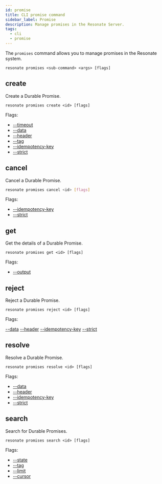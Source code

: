 ```yaml
---
id: promise
title: CLI promise command
sidebar_label: Promise
description: Manage promises in the Resonate Server.
tags:
  - cli
  - promise
---
```


The `promises` command allows you to manage promises in the Resonate system.

```shell
resonate promises <sub-command> <args> [flags]
```

## create

Create a Durable Promise.

```shell
resonate promises create <id> [flags]
```

Flags:

- [--timeout](/operate/cli-reference/flags#--timeout)
- [--data](/operate/cli-reference/flags#--data)
- [--header](/operate/cli-reference/flags#--header)
- [--tag](/operate/cli-reference/flags#--tag)
- [--idempotency-key](/operate/cli-reference/flags#--idempotency-key)
- [--strict](/operate/cli-reference/flags#--strict)

## cancel

Cancel a Durable Promise.

```bash
resonate promises cancel <id> [flags]
```

Flags:

- [--idempotency-key](/operate/cli-reference/flags#--idempotency-key)
- [--strict](/operate/cli-reference/flags#--strict)

## get

Get the details of a Durable Promise.

```shell
resonate promises get <id> [flags]
```

Flags:

- [--output](/operate/cli-reference/flags#--output)

## reject

Reject a Durable Promise.

```shell
resonate promises reject <id> [flags]
```

Flags:

[--data](/operate/cli-reference/flags#--data)
[--header](/operate/cli-reference/flags#--header)
[--idempotency-key](/operate/cli-reference/flags#--idempotency-key)
[--strict](/operate/cli-reference/flags#--strict)

## resolve

Resolve a Durable Promise.

```shell
resonate promises resolve <id> [flags]
```

Flags:

- [--data](/operate/cli-reference/flags#--data)
- [--header](/operate/cli-reference/flags#--header)
- [--idempotency-key](/operate/cli-reference/flags#--idempotency-key)
- [--strict](/operate/cli-reference/flags#--strict)

## search

Search for Durable Promises.

```shell
resonate promises search <id> [flags]
```

Flags:

- [--state](/operate/cli-reference/flags#--state)
- [--tag](/operate/cli-reference/flags#--tag)
- [--limit](/operate/cli-reference/flags#--limit)
- [--cursor](/operate/cli-reference/flags#--cursor)

